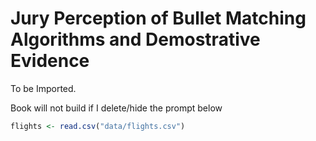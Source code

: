<!--
The {#rmd-basics} text after the chapter declaration will allow us to link throughout the document back to the beginning of Chapter 1.  These labels will automatically be generated (if not specified) by changing the spaces to hyphens and capital letters to lowercase.  Look for the reference to this label at the beginning of Chapter 2.
-->

# Jury Perception of Bullet Matching Algorithms and Demostrative Evidence {#rmd-basics}

To be Imported.

Book will not build if I delete/hide the prompt below

```r
flights <- read.csv("data/flights.csv")
```




